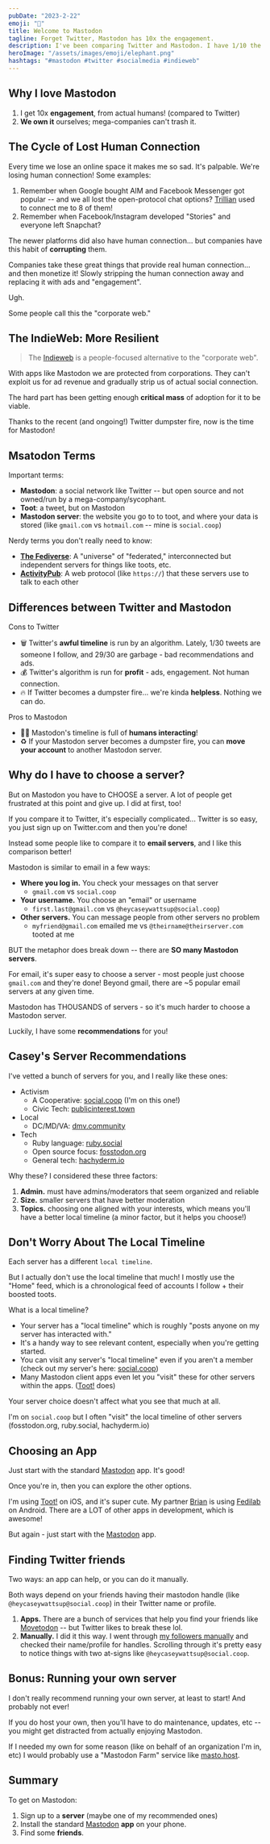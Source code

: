 ```yaml
---
pubDate: "2023-2-22"
emoji: "🐘"
title: Welcome to Mastodon
tagline: Forget Twitter, Mastodon has 10x the engagement.
description: I've been comparing Twitter and Mastodon. I have 1/10 the followers but TEN TIMES the engagement. From real humans!!
heroImage: "/assets/images/emoji/elephant.png"
hashtags: "#mastodon #twitter #socialmedia #indieweb"
---
```


## Why I love Mastodon

1. I get 10x **engagement**, from actual humans! (compared to Twitter)
2. **We own it** ourselves; mega-companies can't trash it.

## The Cycle of Lost Human Connection

Every time we lose an online space it makes me so sad. It's palpable. We're losing human connection! Some examples:

1. Remember when Google bought AIM and Facebook Messenger got popular -- and we all lost the open-protocol chat options? [Trillian](https://www.trillian.im/) used to connect me to 8 of them!
2. Remember when Facebook/Instagram developed "Stories" and everyone left Snapchat?

The newer platforms did also have human connection... but companies have this habit of **corrupting** them.

Companies take these great things that provide real human connection... and then monetize it! Slowly stripping the human connection away and replacing it with ads and "engagement".

Ugh.

Some people call this the "corporate web."

## The IndieWeb: More Resilient

> The [Indieweb](https://indieweb.org/) is a people-focused alternative to the "corporate web".

With apps like Mastodon we are protected from corporations. They can't exploit us for ad revenue and gradually strip us of actual social connection.

The hard part has been getting enough **critical mass** of adoption for it to be viable.

Thanks to the recent (and ongoing!) Twitter dumpster fire, now is the time for Mastodon!

## Msatodon Terms

Important terms:

- **Mastodon**: a social network like Twitter -- but open source and not owned/run by a mega-company/sycophant.
- **Toot**: a tweet, but on Mastodon
- **Mastodon server**: the website you go to to toot, and where your data is stored (like `gmail.com` vs `hotmail.com` -- mine is `social.coop`)

Nerdy terms you don't really need to know:

- [**The Fediverse**](https://en.wikipedia.org/wiki/Fediverse): A "universe" of "federated," interconnected but independent servers for things like toots, etc.
- [**ActivityPub**](https://en.wikipedia.org/wiki/ActivityPub): A web protocol (like `https://`) that these servers use to talk to each other

## Differences between Twitter and Mastodon

Cons to Twitter

- 🗑️ Twitter's **awful timeline** is run by an algorithm. Lately, 1/30 tweets are someone I follow, and 29/30 are garbage - bad recommendations and ads.
- 💰 Twitter's algorithm is run for **profit** - ads, engagement. Not human connection.
- 🔥 If Twitter becomes a dumpster fire... we're kinda **helpless**. Nothing we can do.

Pros to Mastodon

- 🙌🏻 Mastodon's timeline is full of **humans interacting**!
- ♻️ If your Mastodon server becomes a dumpster fire, you can **move your account** to another Mastodon server.

## Why do I have to choose a server?

But on Mastodon you have to CHOOSE a server. A lot of people get frustrated at this point and give up. I did at first, too!

If you compare it to Twitter, it's especially complicated... Twitter is so easy, you just sign up on Twitter.com and then you're done!

Instead some people like to compare it to **email servers**, and I like this comparison better!

Mastodon is similar to email in a few ways:

- **Where you log in.** You check your messages on that server
  - `gmail.com` vs `social.coop`
- **Your username.** You choose an "email" or username
  - `first.last@gmail.com` vs `@heycaseywattsup@social.coop`)
- **Other servers.** You can message people from other servers no problem
  - `myfriend@gmail.com` emailed me vs `@theirname@theirserver.com` tooted at me

BUT the metaphor does break down -- there are **SO many Mastodon servers**.

For email, it's super easy to choose a server - most people just choose `gmail.com` and they're done! Beyond gmail, there are ~5 popular email servers at any given time.

Mastodon has THOUSANDS of servers - so it's much harder to choose a Mastodon server.

Luckily, I have some **recommendations** for you!

## Casey's Server Recommendations

I've vetted a bunch of servers for you, and I really like these ones:

- Activism
  - A Cooperative: [social.coop](https://social.coop) (I'm on this one!)
  - Civic Tech: [publicinterest.town](https://publicinterest.town)
- Local
  - DC/MD/VA: [dmv.community](https://dmv.community)
- Tech
  - Ruby language: [ruby.social](https://ruby.social)
  - Open source focus: [fosstodon.org](https://fosstodon.org)
  - General tech: [hachyderm.io](https://hachyderm.io)

Why these? I considered these three factors:

1. **Admin.** must have admins/moderators that seem organized and reliable
2. **Size.** smaller servers that have better moderation
3. **Topics.** choosing one aligned with your interests, which means you'll have a better local timeline (a minor factor, but it helps you choose!)

## Don't Worry About The Local Timeline

Each server has a different `local timeline`.

But I actually don't use the local timeline that much! I mostly use the "Home" feed, which is a chronological feed of accounts I follow + their boosted toots.

What is a local timeline?

- Your server has a "local timeline" which is roughly "posts anyone on my server has interacted with."
- It's a handy way to see relevant content, especially when you're getting started.
- You can visit any server's "local timeline" even if you aren't a member (check out my server's here: [social.coop](https://social.coop))
- Many Mastodon client apps even let you "visit" these for other servers within the apps. ([Toot!](https://apps.apple.com/us/app/toot-for-mastodon/id1229021451) does)

Your server choice doesn't affect what you see that much at all.

I'm on `social.coop` but I often "visit" the local timeline of other servers (fosstodon.org, ruby.social, hachyderm.io)

## Choosing an App

Just start with the standard [Mastodon](https://joinmastodon.org/apps) app. It's good!

Once you're in, then you can explore the other options.

I'm using [Toot!](https://apps.apple.com/us/app/toot-for-mastodon/id1229021451) on iOS, and it's super cute. My partner [Brian](https://sketchee.com/) is using [Fedilab](https://fedilab.app/) on Android. There are a LOT of other apps in development, which is awesome!

But again - just start with the [Mastodon](https://joinmastodon.org/apps) app.

## Finding Twitter friends

Two ways: an app can help, or you can do it manually.

Both ways depend on your friends having their mastodon handle (like `@heycaseywattsup@social.coop`) in their Twitter name or profile.

1. **Apps.** There are a bunch of services that help you find your friends like [Movetodon](https://movetodon.org/) -- but Twitter likes to break these lol.
2. **Manually.** I did it this way. I went through [my followers manually](https://twitter.com/heycaseywattsup/following) and checked their name/profile for handles. Scrolling through it's pretty easy to notice things with two at-signs like `@heycaseywattsup@social.coop`.

## Bonus: Running your own server

I don't really recommend running your own server, at least to start! And probably not ever!

If you do host your own, then you'll have to do maintenance, updates, etc -- you might get distracted from actually enjoying Mastodon.

If I needed my own for some reason (like on behalf of an organization I'm in, etc) I would probably use a "Mastodon Farm" service like [masto.host](https://masto.host/).

## Summary

To get on Mastodon:

1. Sign up to a **server** (maybe one of my recommended ones)
2. Install the standard [Mastodon](https://joinmastodon.org/apps) **app** on your phone.
3. Find some **friends**.
